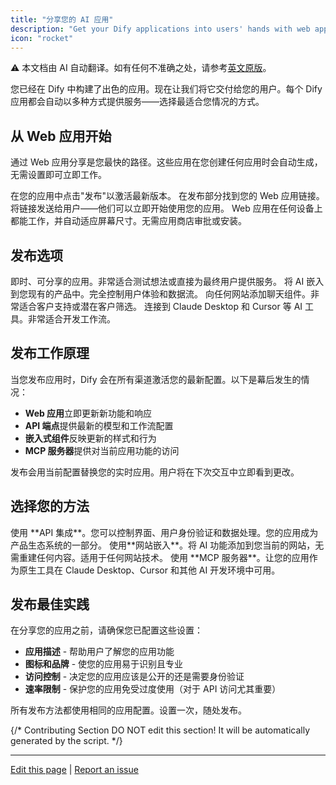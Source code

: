 ```yaml
---
title: "分享您的 AI 应用"
description: "Get your Dify applications into users' hands with web apps, APIs, embeds, and integrations"
icon: "rocket"
---
```


<Note> ⚠️ 本文档由 AI 自动翻译。如有任何不准确之处，请参考[英文原版](/en/documentation/pages/publish/README)。</Note>


您已经在 Dify 中构建了出色的应用。现在让我们将它交付给您的用户。每个 Dify 应用都会自动以多种方式提供服务——选择最适合您情况的方式。

## 从 Web 应用开始

通过 Web 应用分享是您最快的路径。这些应用在您创建任何应用时会自动生成，无需设置即可立即工作。

<Steps>
  <Step title="点击发布">
    在您的应用中点击"发布"以激活最新版本。
  </Step>
  <Step title="复制 URL">
    在发布部分找到您的 Web 应用链接。
  </Step>
  <Step title="立即分享">
    将链接发送给用户——他们可以立即开始使用您的应用。
  </Step>
</Steps>

<Tip>
Web 应用在任何设备上都能工作，并自动适应屏幕尺寸。无需应用商店审批或安装。
</Tip>

## 发布选项

<CardGroup cols={2}>
  <Card title="Web 应用" icon="globe" href="chatflow-webapp">
    即时、可分享的应用。非常适合测试想法或直接为最终用户提供服务。
  </Card>
  <Card title="API 集成" icon="code" href="developing-with-apis">
    将 AI 嵌入到您现有的产品中。完全控制用户体验和数据流。
  </Card>
  <Card title="网站嵌入" icon="window" href="embedding-in-websites">
    向任何网站添加聊天组件。非常适合客户支持或潜在客户筛选。
  </Card>
  <Card title="MCP 服务器" icon="plug" href="publish-mcp">
    连接到 Claude Desktop 和 Cursor 等 AI 工具。非常适合开发工作流。
  </Card>
</CardGroup>

## 发布工作原理

当您发布应用时，Dify 会在所有渠道激活您的最新配置。以下是幕后发生的情况：

- **Web 应用**立即更新新功能和响应
- **API 端点**提供最新的模型和工作流配置
- **嵌入式组件**反映更新的样式和行为
- **MCP 服务器**提供对当前应用功能的访问

<Warning>
发布会用当前配置替换您的实时应用。用户将在下次交互中立即看到更改。
</Warning>

## 选择您的方法

<AccordionGroup>
  <Accordion title="我想要使用 **Web 应用**。分享一个链接并在几分钟内开始收集反馈。非常适合验证想法或为非技术用户提供服务。
  </Accordion>
  
  <Accordion title="我正在构建一个产品">
    使用 **API 集成**。您可以控制界面、用户身份验证和数据处理。您的应用成为产品生态系统的一部分。
  </Accordion>
  
  <Accordion title="我有一个现有网站">
    使用**网站嵌入**。将 AI 功能添加到您当前的网站，无需重建任何内容。适用于任何网站技术。
  </Accordion>
  
  <Accordion title="我想要扩展 AI 工具">
    使用 **MCP 服务器**。让您的应用作为原生工具在 Claude Desktop、Cursor 和其他 AI 开发环境中可用。
  </Accordion>
</AccordionGroup>

## 发布最佳实践

在分享您的应用之前，请确保您已配置这些设置：

- **应用描述** - 帮助用户了解您的应用功能
- **图标和品牌** - 使您的应用易于识别且专业
- **访问控制** - 决定您的应用应该是公开的还是需要身份验证
- **速率限制** - 保护您的应用免受过度使用（对于 API 访问尤其重要）

<Check>
所有发布方法都使用相同的应用配置。设置一次，随处发布。
</Check>

{/*
Contributing Section
DO NOT edit this section!
It will be automatically generated by the script.
*/}

---

[Edit this page](https://github.com/langgenius/dify-docs/edit/main/en/guides/application-publishing/README.mdx) | [Report an issue](https://github.com/langgenius/dify-docs/issues/new?template=docs.yml)